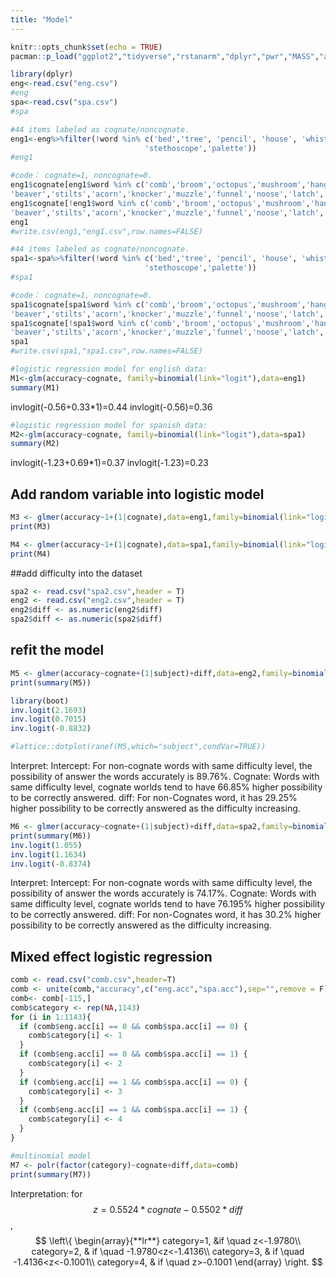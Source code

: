 ```yaml
---
title: "Model"
---
```


```r
knitr::opts_chunk$set(echo = TRUE)
pacman::p_load("ggplot2","tidyverse","rstanarm","dplyr","pwr","MASS","arm","lme4","tidyr")
```

```r
library(dplyr)
eng<-read.csv("eng.csv")
#eng
spa<-read.csv("spa.csv")
#spa
```

```r
#44 items labeled as cognate/noncognate.
eng1<-eng%>%filter(!word %in% c('bed','tree', 'pencil', 'house', 'whistle','scissors','saw','toothbrush','pretzel','bench','globe','cactus','escalator','pelican',
                              'stethoscope','palette'))
#eng1

```

```r
#code： cognate=1, noncognate=0.
eng1$cognate[eng1$word %in% c('comb','broom','octopus','mushroom','hanger','wheelchair','snail','seahorse','wreath',
'beaver','stilts','acorn','knocker','muzzle','funnel','noose','latch','scroll','tongs','yoke','trellis','protractor')] <- 0
eng1$cognate[!eng1$word %in% c('comb','broom','octopus','mushroom','hanger','wheelchair','snail','seahorse','wreath',
'beaver','stilts','acorn','knocker','muzzle','funnel','noose','latch','scroll','tongs','yoke','trellis','protractor')] <- 1
eng1
#write.csv(eng1,"eng1.csv",row.names=FALSE)
```

```r
#44 items labeled as cognate/noncognate.
spa1<-spa%>%filter(!word %in% c('bed','tree', 'pencil', 'house', 'whistle','scissors','saw','toothbrush','pretzel','bench','globe','cactus','escalator','pelican',
                              'stethoscope','palette'))
#spa1
```

```r
#code： cognate=1, noncognate=0.
spa1$cognate[spa1$word %in% c('comb','broom','octopus','mushroom','hanger','wheelchair','snail','seahorse','wreath',
'beaver','stilts','acorn','knocker','muzzle','funnel','noose','latch','scroll','tongs','yoke','trellis','protractor')] <- 0
spa1$cognate[!spa1$word %in% c('comb','broom','octopus','mushroom','hanger','wheelchair','snail','seahorse','wreath',
'beaver','stilts','acorn','knocker','muzzle','funnel','noose','latch','scroll','tongs','yoke','trellis','protractor')] <- 1
spa1
#write.csv(spa1,"spa1.csv",row.names=FALSE)
```

```r
#logistic regression model for english data:
M1<-glm(accuracy~cognate, family=binomial(link="logit"),data=eng1)
summary(M1)
```

invlogit(-0.56+0.33*1)=0.44
invlogit(-0.56)=0.36


```r
#logistic regression model for spanish data:
M2<-glm(accuracy~cognate, family=binomial(link="logit"),data=spa1)
summary(M2)
```

invlogit(-1.23+0.69*1)=0.37
invlogit(-1.23)=0.23


## Add random variable into logistic model 
```r
M3 <- glmer(accuracy~1+(1|cognate),data=eng1,family=binomial(link="logit"))
print(M3)
```

```r
M4 <- glmer(accuracy~1+(1|cognate),data=spa1,family=binomial(link="logit"))
print(M4)
```

##add difficulty into the dataset
```r
spa2 <- read.csv("spa2.csv",header = T)
eng2 <- read.csv("eng2.csv",header = T)
eng2$diff <- as.numeric(eng2$diff)
spa2$diff <- as.numeric(spa2$diff)
```

## refit the model 
```r
M5 <- glmer(accuracy~cognate+(1|subject)+diff,data=eng2,family=binomial(link="logit"))
print(summary(M5))

library(boot)
inv.logit(2.1693)
inv.logit(0.7015)
inv.logit(-0.8832)

#lattice::dotplot(ranef(M5,which="subject",condVar=TRUE))
```

Interpret:
Intercept: For non-cognate words with same difficulty level, the possibility of answer the words accurately is 89.76%.
Cognate: Words with same difficulty level, cognate worlds tend to have 66.85% higher possibility to be correctly answered.
diff: For non-Cognates word, it has 29.25% higher possibility to be correctly answered as the difficulty increasing. 

```r
M6 <- glmer(accuracy~cognate+(1|subject)+diff,data=spa2,family=binomial(link="logit"))
print(summary(M6))
inv.logit(1.055)
inv.logit(1.1634)
inv.logit(-0.8374)
```

Interpret:
Intercept: For non-cognate words with same difficulty level, the possibility of answer the words accurately is 74.17%.
Cognate: Words with same difficulty level, cognate worlds tend to have 76.195% higher possibility to be correctly answered.
diff: For non-Cognates word, it has 30.2% higher possibility to be correctly answered as the difficulty increasing. 


## Mixed effect logistic regression
```r
comb <- read.csv("comb.csv",header=T)
comb <- unite(comb,"accuracy",c("eng.acc","spa.acc"),sep="",remove = F)
comb<- comb[-115,]
comb$category <- rep(NA,1143)
for (i in 1:1143){
  if (comb$eng.acc[i] == 0 && comb$spa.acc[i] == 0) {
    comb$category[i] <- 1 
  }
  if (comb$eng.acc[i] == 0 && comb$spa.acc[i] == 1) {
    comb$category[i] <- 2 
  }
  if (comb$eng.acc[i] == 1 && comb$spa.acc[i] == 0) {
    comb$category[i] <- 3 
  }
  if (comb$eng.acc[i] == 1 && comb$spa.acc[i] == 1) {
    comb$category[i] <- 4
  }
}
```

```r
#multinomial model
M7 <- polr(factor(category)~cognate+diff,data=comb)
print(summary(M7))
```

Interpretation: 
for $$z=0.5524*cognate-0.5502*diff$$, 
$$
\left\{  
             \begin{array}{**lr**}  
             category=1, &if \quad z<-1.9780\\  
             category=2, & if \quad -1.9780<z<-1.4136\\  
             category=3, & if \quad -1.4136<z<-0.1001\\
             category=4, & if \quad z>-0.1001
             \end{array}  
\right.
$$


